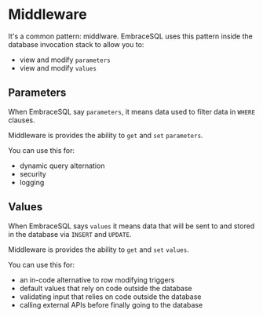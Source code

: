 
# Middleware

It's a common pattern: middlware. EmbraceSQL uses this pattern inside the 
database invocation stack to allow you to:

* view and modify `parameters`
* view and modify `values`

## Parameters

When EmbraceSQL say `parameters`, it means data used to filter data in `WHERE`
clauses. 

Middleware is provides the ability to `get` and `set` `parameters`.

You can use this for:
* dynamic query alternation
* security
* logging

## Values

When EmbraceSQL says `values` it means data that will be sent to and stored
in the database via `INSERT` and `UPDATE`.

Middleware is provides the ability to `get` and `set` `values`.

You can use this for:
* an in-code alternative to row modifying triggers
* default values that rely on code outside the database
* validating input that relies on code outside the database
* calling external APIs before finally going to the database